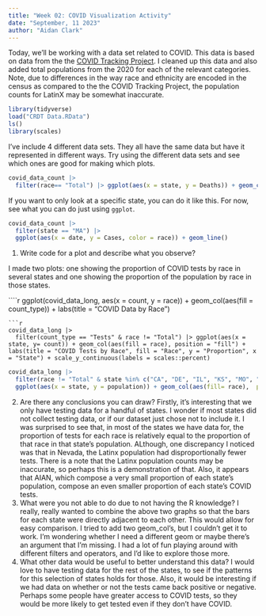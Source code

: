 ```yaml
---
title: "Week 02: COVID Visualization Activity"
date: "September, 11 2023"
author: "Aidan Clark"
---
```


Today, we'll be working with a data set related to COVID.
This data is based on data from the the [COVID Tracking Project](https://covidtracking.com/).
I cleaned up this data and also added total populations from the 2020 for each of the relevant categories.
Note, due to differences in the way race and ethnicity are encoded in the census as compared to the the COVID Tracking Project, the population counts for LatinX may be somewhat inaccurate.

```r
library(tidyverse)
load("CRDT Data.RData")
ls()
library(scales)
```

I've include 4 different data sets.
They all have the same data but have it represented in different ways.
Try using the different data sets and see which ones are good for making which plots.


```r
covid_data_count |> 
  filter(race== "Total") |> ggplot(aes(x = state, y = Deaths)) + geom_col()
```



If you want to only look at a specific state, you can do it like this.
For now, see what you can do just using `ggplot`.

```r
covid_data_count |> 
  filter(state == "MA") |> 
  ggplot(aes(x = date, y = Cases, color = race)) + geom_line()
```

1. Write code for a plot and describe what you observe?

I made two plots: one showing the proportion of COVID tests by race in several states and one showing the proportion of the population by race in those states.

````r
ggplot(covid_data_long, aes(x = count, y = race)) + geom_col(aes(fill = count_type)) + labs(title = "COVID Data by Race")

```
```r
covid_data_long |> 
  filter(count_type == "Tests" & race != "Total") |> ggplot(aes(x = state, y= count)) + geom_col(aes(fill = race), position = "fill") + labs(title = "COVID Tests by Race", fill = "Race", y = "Proportion", x = "State") + scale_y_continuous(labels = scales::percent)
```

```R
covid_data_long |>
  filter(race != "Total" & state %in% c("CA", "DE", "IL", "KS", "MO", "NV", "RI", "UT")) |> 
  ggplot(aes(x = state, y = population)) + geom_col(aes(fill= race),  position = "fill") + labs(title = "State Populations by Race", x = "State", y = "Proportion") + scale_y_continuous(labels = scales::percent)
```

2. Are there any conclusions you can draw?
Firstly, it's interesting that we only have testing data for a handful of states. I wonder if most states did not collect testing data, or if our dataset just chose not to include it. I was surprised to see that, in most of the states we have data for, the proportion of tests for each race is relatively equal to the proportion of that race in that state's population. ALthough, one discrepancy I noticed was that in Nevada, the Latinx population had disproportionally fewer tests. There is a note that the Latinx population counts may be inaccurate, so perhaps this is a demonstration of that. Also, it appears that AIAN, which compose a very small proportion of each state's population, compose an even smaller proportion of each state's COVID tests.
3. What were you not able to do due to not having the R knowledge?
I really, really wanted to combine the above two graphs so that the bars for each state were directly adjacent to each other. This would allow for easy comparison. I tried to add two geom_col's, but I couldn't get it to work. I'm wondering whether I need a different geom or maybe there's an argument that I'm missing. I had a lot of fun playing around with different filters and operators, and I'd like to explore those more.
4. What other data would be useful to better understand this data?
I would love to have testing data for the rest of the states, to see if the patterns for this selection of states holds for those. Also, it would be interesting if we had data on whether or not the tests came back positive or negative. Perhaps some people have greater access to COVID tests, so they would be more likely to get tested even if they don't have COVID.
